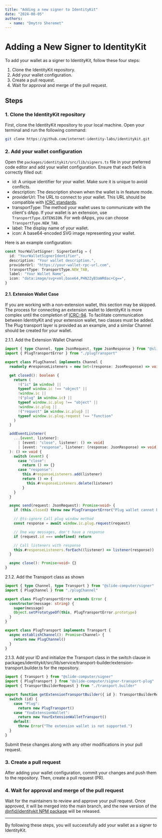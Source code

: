 ```yaml
---
title: "Adding a new signer to IdentityKit"
date: "2024-08-05"
authors:
  - name: "Dmytro Sheremet"
---
```


# Adding a New Signer to IdentityKit

To add your wallet as a signer to IdentityKit, follow these four steps:

1. Clone the IdentityKit repository.
2. Add your wallet configuration.
3. Create a pull request.
4. Wait for approval and merge of the pull request.

## Steps

### 1. Clone the IdentityKit repository

First, clone the IdentityKit repository to your local machine. Open your terminal and run the
following command:

```bash
git clone https://github.com/internet-identity-labs/identitykit.git
```

### 2. Add your wallet configuration

Open the `packages/identitykit/src/lib/signers.ts` file in your preferred code editor and add your
wallet configuration. Ensure that each field is correctly filled out:

- id: A unique identifier for your wallet. Make sure it is unique to avoid conflicts.
- description: The description shown when the wallet is in feature mode.
- providerUrl: The URL to connect to your wallet. This URL should be compatible with
  [ICRC standards](https://github.com/dfinity/wg-identity-authentication/tree/main).
- transportType: The method your wallet uses to communicate with the client's dApp. If your wallet
  is an extension, use `TransportType.EXTENSION`. For web dApps, you can choose
  `TransportType.NEW_TAB`.
- label: The display name of your wallet.
- icon: A base64-encoded SVG image representing your wallet.

Here is an example configuration:

```typescript
const YourWalletSigner: SignerConfig = {
  id: "YourWalletSignerIdentifier",
  description: "Your wallet description.",
  providerUrl: "https://your-wallet-rpc-url.com",
  transportType: TransportType.NEW_TAB,
  label: "Your Wallet Name",
  icon: "data:image/svg+xml;base64,PHN2ZyB3aWR0ac+Cg==",
}
```

#### 2.1. Extension Wallet Case

If you are working with a non-extension wallet, this section may be skipped. The process for
connecting an extension wallet to IdentityKit is more complex until the completion of
[ICRC-94](https://github.com/dfinity/ICRC/issues/94). To facilitate communication between
IdentityKit and your extension wallet, two classes must be added. The Plug transport layer is
provided as an example, and a similar Channel should be created for your wallet.

2.1.1. Add the Extension Wallet Channel

```typescript
import { type Channel, type JsonRequest, type JsonResponse } from "@slide-computer/signer"
import { PlugTransportError } from "./plugTransport"

export class PlugChannel implements Channel {
  readonly #responseListeners = new Set<(response: JsonResponse) => void>()

  get closed(): boolean {
    return (
      !("ic" in window) ||
      typeof window.ic !== "object" ||
      !window.ic ||
      !("plug" in window.ic) ||
      typeof window.ic.plug !== "object" ||
      !window.ic.plug ||
      !("request" in window.ic.plug) ||
      typeof window.ic.plug.request !== "function"
    )
  }

  addEventListener(
    ...[event, listener]:
      | [event: "close", listener: () => void]
      | [event: "response", listener: (response: JsonResponse) => void]
  ): () => void {
    switch (event) {
      case "close":
        return () => {}
      case "response":
        this.#responseListeners.add(listener)
        return () => {
          this.#responseListeners.delete(listener)
        }
    }
  }

  async send(request: JsonRequest): Promise<void> {
    if (this.closed) throw new PlugTransportError("Plug wallet cannot be found")

    // @ts-ignore Call plug window method
    const response = await window.ic.plug.request(request)

    // One way messages, don't have a response
    if (request.id === undefined) return

    // Call listeners with response
    this.#responseListeners.forEach((listener) => listener(response))
  }

  async close(): Promise<void> {}
}
```

2.1.2. Add the Transport class as shown

```typescript
import { type Channel, type Transport } from "@slide-computer/signer"
import { PlugChannel } from "./plugChannel"

export class PlugTransportError extends Error {
  constructor(message: string) {
    super(message)
    Object.setPrototypeOf(this, PlugTransportError.prototype)
  }
}

export class PlugTransport implements Transport {
  async establishChannel(): Promise<Channel> {
    return new PlugChannel()
  }
}
```

2.1.3. Add your ID and initialize the Transport class in the switch clause in
packages/identitykit/src/lib/service/transport-builder/extension-transport.builder.ts for the
repository.

```typescript
import { Transport } from "@slide-computer/signer"
import { PlugTransport } from "@slide-computer/signer-transport-plug"
import { TransportBuilderRequest } from "./transport.builder"

export function getExtensionTransportBuilder({ id }: TransportBuilderRequest): Transport {
  switch (id) {
    case "Plug":
      return new PlugTransport()
    case "YouExtensionWallet":
      return new YourExtensionWalletTransport()
    default:
      throw Error("The extension wallet is not supported.")
  }
}
```

Submit these changes along with any other modifications in your pull request.

### 3. Create a pull request

After adding your wallet configuration, commit your changes and push them to the repository. Then,
create a pull request (PR).

### 4. Wait for approval and merge of the pull request

Wait for the maintainers to review and approve your pull request. Once approved, it will be merged
into the main branch, and the new version of the
[@nfid/identitykit NPM package](https://www.npmjs.com/package/@nfid/identitykit) will be released.

---

By following these steps, you will successfully add your wallet as a signer to IdentityKit.
